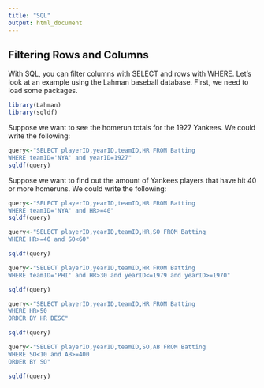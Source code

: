 ```yaml
---
title: "SQL"
output: html_document
---
```


## Filtering Rows and Columns 

With SQL, you can filter columns with SELECT and rows with WHERE. Let's look at an example using the Lahman baseball database. First, we need to load some packages. 

``` r
library(Lahman)
library(sqldf)
```


Suppose we want to see the homerun totals for the 1927 Yankees. We could write the following:
 

```r
query<-"SELECT playerID,yearID,teamID,HR FROM Batting
WHERE teamID='NYA' and yearID=1927"
sqldf(query)
```

Suppose we want to find out the amount of Yankees players that have hit 40 or more homeruns. We could write the following:

```r
query<-"SELECT playerID,yearID,teamID,HR FROM Batting
WHERE teamID='NYA' and HR>=40"
sqldf(query)
```

```r
query<-"SELECT playerID,yearID,teamID,HR,SO FROM Batting
WHERE HR>=40 and SO<60"

sqldf(query)
```

```r
query<-"SELECT playerID,yearID,teamID,HR FROM Batting
WHERE teamID='PHI' and HR>30 and yearID<=1979 and yearID>=1970"

sqldf(query)
```

```r
query<-"SELECT playerID,yearID,teamID,HR FROM Batting
WHERE HR>50
ORDER BY HR DESC"

sqldf(query)
```

```r
query<-"SELECT playerID,yearID,teamID,SO,AB FROM Batting
WHERE SO<10 and AB>=400 
ORDER BY SO"

sqldf(query)
```

